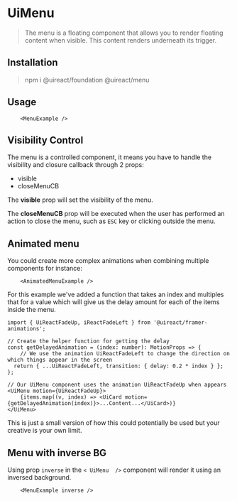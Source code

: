 


# UiMenu

<Metadata packageName='menu' packageJson={packageJson} />

> The menu is a floating component that allows you to render floating content when visible. This content renders underneath its trigger.

## Installation

> npm i @uireact/foundation @uireact/menu

## Usage

```tsx live scope={{MenuExample}}
    <MenuExample />
```

## Visibility Control

The menu is a controlled component, it means you have to handle the visibility and closure callback through 2 props:

- visible
- closeMenuCB

The **visible** prop will set the visibility of the menu.

The **closeMenuCB** prop will be executed when the user has performed an action to close the menu, such as `ESC` key or clicking outside the menu.

## Animated menu

You could create more complex animations when combining multiple components for instance:

```tsx live scope={{AnimatedMenuExample}}
    <AnimatedMenuExample />
```

For this example we've added a function that takes an index and multiples that for a value which will give us the delay amount for each of the items inside the menu.

```tsx
import { UiReactFadeUp, iReactFadeLeft } from '@uireact/framer-animations';

// Create the helper function for getting the delay
const getDelayedAnimation = (index: number): MotionProps => {
    // We use the animation UiReactFadeLeft to change the direction on which things appear in the screen
  return { ...UiReactFadeLeft, transition: { delay: 0.2 * index } };
};

// Our UiMenu component uses the animation UiReactFadeUp when appears
<UiMenu motion={UiReactFadeUp}>
    {items.map((v, index) => <UiCard motion={getDelayedAnimation(index)}>...Content...</UiCard>)}
</UiMenu>
```

This is just a small version of how this could potentially be used but your creative is your own limit.

## Menu with inverse BG

Using prop `inverse` in the `< UiMenu  />` component will render it using an inversed background.

```tsx live scope={{MenuExample}}
    <MenuExample inverse />
```